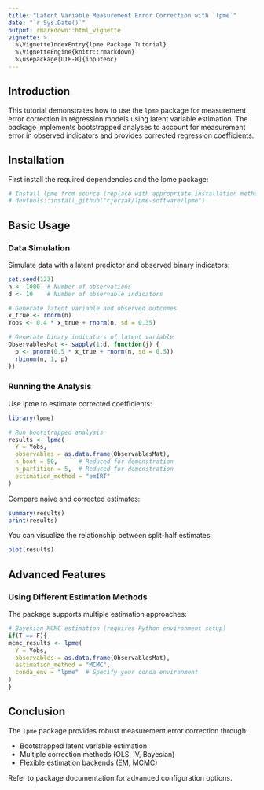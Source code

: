 ```yaml
---
title: "Latent Variable Measurement Error Correction with `lpme`"
date: "`r Sys.Date()`"
output: rmarkdown::html_vignette
vignette: >
  %\VignetteIndexEntry{lpme Package Tutorial}
  %\VignetteEngine{knitr::rmarkdown}
  %\usepackage[UTF-8]{inputenc}
---
```


## Introduction

This tutorial demonstrates how to use the `lpme` package for measurement error correction in regression models using latent variable estimation. The package implements bootstrapped analyses to account for measurement error in observed indicators and provides corrected regression coefficients.

## Installation

First install the required dependencies and the lpme package:
```r
# Install lpme from source (replace with appropriate installation method)
# devtools::install_github("cjerzak/lpme-software/lpme")
```


## Basic Usage

### Data Simulation

Simulate data with a latent predictor and observed binary indicators:

```r
set.seed(123)
n <- 1000  # Number of observations
d <- 10    # Number of observable indicators

# Generate latent variable and observed outcomes
x_true <- rnorm(n)
Yobs <- 0.4 * x_true + rnorm(n, sd = 0.35)

# Generate binary indicators of latent variable
ObservablesMat <- sapply(1:d, function(j) {
  p <- pnorm(0.5 * x_true + rnorm(n, sd = 0.5))
  rbinom(n, 1, p)
})
```

### Running the Analysis

Use lpme to estimate corrected coefficients:

```r
library(lpme)

# Run bootstrapped analysis
results <- lpme(
  Y = Yobs,
  observables = as.data.frame(ObservablesMat),
  n_boot = 50,      # Reduced for demonstration
  n_partition = 5,  # Reduced for demonstration
  estimation_method = "emIRT"
)
```

Compare naive and corrected estimates:
```r
summary(results)
print(results)
```

You can visualize the relationship between split-half estimates:
```r
plot(results)
```

## Advanced Features

### Using Different Estimation Methods

The package supports multiple estimation approaches:

```r
# Bayesian MCMC estimation (requires Python environment setup)
if(T == F){ 
mcmc_results <- lpme(
  Y = Yobs,
  observables = as.data.frame(ObservablesMat),
  estimation_method = "MCMC",
  conda_env = "lpme"  # Specify your conda environment
)
}
```

## Conclusion

The `lpme` package provides robust measurement error correction through:

  - Bootstrapped latent variable estimation
  - Multiple correction methods (OLS, IV, Bayesian)
  - Flexible estimation backends (EM, MCMC)

Refer to package documentation for advanced configuration options.

<!--
 install.packages( "~/Documents/lpme-software/lpme", repos = NULL, type = "source",force = FALSE)
-->